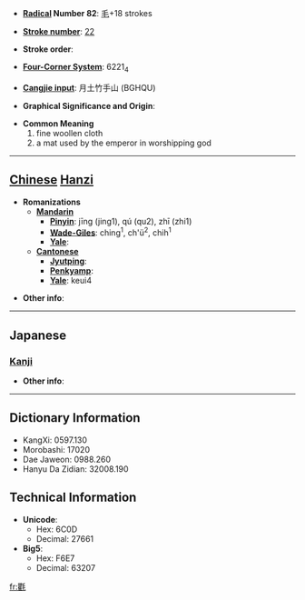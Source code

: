 * '''[[Wiktionary:Chinese radical index| Radical]] Number 82''': [[Wiktionary:Chinese radical index 毛|毛]]+18 strokes

* '''[[Wiktionary:Chinese total strokes index|Stroke number]]''': [[Wiktionary:Chinese total strokes index 22|22]]

* '''Stroke order''': 

* '''[[Wiktionary:Chinese four corner index|Four-Corner System]]''': 6221<sub>4</sub>

* '''[[Wiktionary:Chinese Cangjie index|Cangjie input]]''': 月土竹手山 (BGHQU)

* '''Graphical Significance and Origin''': 

* '''Common Meaning'''
*#fine woollen cloth
*# a mat used by the emperor in worshipping god


----

== [[Chinese]] [[Hanzi]] ==

* '''Romanizations'''
** '''[[Mandarin]]'''
*** '''[[Pinyin]]''': jīng (jing1), qú (qu2), zhī (zhi1)
*** '''[[Wade-Giles]]''': ching<sup>1</sup>, ch'ü<sup>2</sup>, chih<sup>1</sup>
*** '''[[Yale]]''': 
** '''[[Cantonese]]'''
*** '''[[Jyutping]]''':
*** '''[[Penkyamp]]''': 
*** '''[[Yale]]''': keui4

* '''Other info''': 

----

==Japanese==
===[[Kanji]]===
{{kanji|on readings=[[く]] (ku), [[ぐ]] (gu), [[きょ]] (kyo), [[ご]] (go)|kun readings=[[もうせん]] (mousen)}}

* '''Other info''':  

----

== Dictionary Information ==

* KangXi: 0597.130
* Morobashi: 17020
* Dae Jaweon: 0988.260
* Hanyu Da Zidian: 32008.190

== Technical Information ==

* '''Unicode''':
** Hex: 6C0D
** Decimal: 27661
* '''Big5''':
** Hex: F6E7
** Decimal: 63207

[[fr:氍]]
